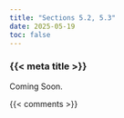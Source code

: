```yaml
---
title: "Sections 5.2, 5.3"
date: 2025-05-19
toc: false
---
```


### {{< meta title >}}

Coming Soon.


{{< comments >}}
